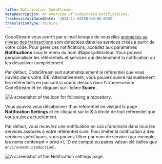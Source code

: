 ```yaml
---
title: Notification CodeStream
metaDescription: An overview of CodeStream notifications.
freshnessValidatedDate: '2024-11-08T00:00:00.000Z'
translationType: machine
---
```


CodeStream vous avertit par e-mail lorsque de nouvelles [anomalies au niveau des transactions](/docs/codestream/observability/transactions) sont détectées dans les services créés à partir de votre code. Pour gérer ces notifications, accédez aux paramètres <DNT>**Notifications**</DNT> sous le menu du nom d&amp;apos;utilisateur. Vous pouvez personnaliser les référentiels et services qui déclenchent la notification ou les désactiver complètement.

Par défaut, CodeStream suit automatiquement le référentiel que vous ouvrez dans votre IDE. Alternativement, vous pouvez suivre manuellement les référentiels en passant la souris dessus dans l&apos;arborescence CodeStream et en cliquant sur l&apos;icône **Suivre** .

<img title="Manually following a repository." alt="A screenshot of the icon for following a repository." src="/images/codestream_screenshot-crop_follow-repo.webp" />

Vous pouvez vous désabonner d&apos;un référentiel en visitant la page <DNT>**Notification Settings**</DNT> et en cliquant sur le **X** à droite de tout référentiel que vous suivez actuellement.

Par défaut, vous recevrez une notification en cas d&apos;anomalie dans tous les services associés à votre référentiel suivi. Pour limiter la notification à des services spécifiques, vous pouvez filtrer par nom de service (par exemple, les noms contenant « prod »), ID de compte ou paires valeur-clé (telles que `environment:production`).

<img title="Notification settings" alt="A screenshot of the Notification settings page." src="/images/codestream_screenshot-crop_notification-settings.webp" />